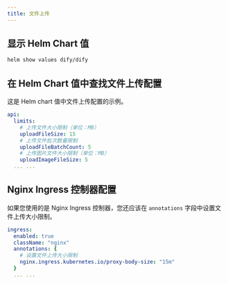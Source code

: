 ```yaml
---
title: 文件上传
---
```


## 显示 Helm Chart 值

```bash
helm show values dify/dify
````

## 在 Helm Chart 值中查找文件上传配置
这是 Helm chart 值中文件上传配置的示例。

````yaml
api:
  limits:
    # 上传文件大小限制（单位：MB）
    uploadFileSize: 15
    # 上传文件批次数量限制
    uploadFileBatchCount: 5
    # 上传图片文件大小限制（单位：MB）
    uploadImageFileSize: 5
  ... ...
````


## Nginx Ingress 控制器配置

如果您使用的是 Nginx Ingress 控制器，您还应该在 `annotations` 字段中设置文件上传大小限制。

````yaml
ingress:
  enabled: true
  className: "nginx"
  annotations: {
    # 设置文件上传大小限制
    nginx.ingress.kubernetes.io/proxy-body-size: "15m"
  }
  ... ...
````

